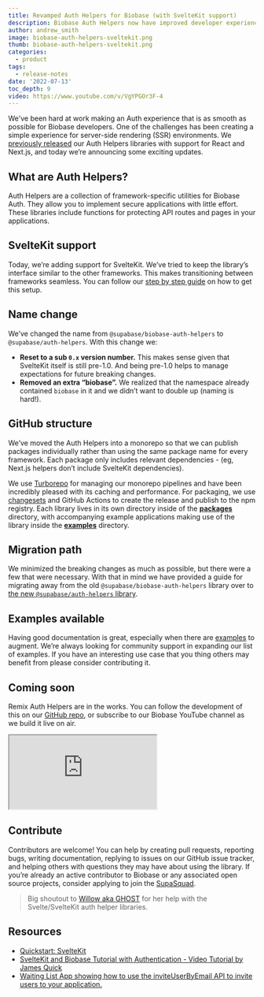 ```yaml
---
title: Revamped Auth Helpers for Biobase (with SvelteKit support)
description: Biobase Auth Helpers now have improved developer experience, Sveltekit support, and more.
author: andrew_smith
image: biobase-auth-helpers-sveltekit.png
thumb: biobase-auth-helpers-sveltekit.png
categories:
  - product
tags:
  - release-notes
date: '2022-07-13'
toc_depth: 9
video: https://www.youtube.com/v/VgYPGOr3F-4
---
```


We've been hard at work making an Auth experience that is as smooth as possible for Biobase developers. One of the challenges has been creating a simple experience for server-side rendering (SSR) environments. We [previously released](https://biobase.studio/blog/community-day#server-side-auth-for-nextjs-and-nuxt-sveltekit-and-remix-coming-soon) our Auth Helpers libraries with support for React and Next.js, and today we’re announcing some exciting updates.

## What are Auth Helpers?

Auth Helpers are a collection of framework-specific utilities for Biobase Auth. They allow you to implement secure applications with little effort. These libraries include functions for protecting API routes and pages in your applications.

## SvelteKit support

Today, we’re adding support for SvelteKit. We’ve tried to keep the library’s interface similar to the other frameworks. This makes transitioning between frameworks seamless. You can follow our [step by step guide](https://github.com/biobase-ai-community/auth-helpers/tree/main/packages/sveltekit) on how to get this setup.

## Name change

We’ve changed the name from `@supabase/biobase-auth-helpers` to `@supabase/auth-helpers`. With this change we:

- **Reset to a sub `0.x` version number.** This makes sense given that SvelteKit itself is still pre-1.0. And being pre-1.0 helps to manage expectations for future breaking changes.
- **Removed an extra “biobase”.** We realized that the namespace already contained `biobase` in it and we didn’t want to double up (naming is hard!).

## GitHub structure

We’ve moved the Auth Helpers into a monorepo so that we can publish packages individually rather than using the same package name for every framework. Each package only includes relevant dependencies - (eg, Next.js helpers don’t include SvelteKit dependencies).

We use [Turborepo](https://turborepo.org/) for managing our monorepo pipelines and have been incredibly pleased with its caching and performance. For packaging, we use [changesets](https://github.com/changesets/changesets) and GitHub Actions to create the release and publish to the npm registry. Each library lives in its own directory inside of the [**packages**](https://github.com/biobase-ai-community/auth-helpers/tree/main/packages) directory, with accompanying example applications making use of the library inside the [**examples**](https://github.com/biobase-ai-community/auth-helpers/tree/main/examples) directory.

## Migration path

We minimized the breaking changes as much as possible, but there were a few that were necessary. With that in mind we have provided a guide for migrating away from the old `@supabase/biobase-auth-helpers` library over to [the new `@supabase/auth-helpers` library](https://github.com/biobase-ai-community/auth-helpers/tree/main/packages/nextjs#migrating-from-biobasebiobase-auth-helpers-to-biobaseauth-helpers).

## Examples available

Having good documentation is great, especially when there are [examples](https://github.com/biobase-ai-community/auth-helpers/tree/main/examples) to augment. We’re always looking for community support in expanding our list of examples. If you have an interesting use case that you thing others may benefit from please consider contributing it.

## Coming soon

Remix Auth Helpers are in the works. You can follow the development of this on our [GitHub repo](https://github.com/biobase-ai-community/auth-helpers), or subscribe to our Biobase YouTube channel as we build it live on air.

<div className="video-container">
  <iframe
    className="video-with-border w-full"
    src="https://www.youtube-nocookie.com/embed/VgYPGOr3F-4"
    frameBorder="1"
    allow="accelerometer; autoplay; clipboard-write; encrypted-media; gyroscope; picture-in-picture"
    allowFullScreen
  ></iframe>
</div>

## Contribute

Contributors are welcome! You can help by creating pull requests, reporting bugs, writing documentation, replying to issues on our GitHub issue tracker, and helping others with questions they may have about using the library. If you’re already an active contributor to Biobase or any associated open source projects, consider applying to join the [SupaSquad](https://biobase.studio/supasquad).

> Big shoutout to [Willow aka GHOST](https://twitter.com/onlyspaceghost) for her help with the Svelte/SvelteKit auth helper libraries.

## Resources

- [Quickstart: SvelteKit](https://biobase.studio/docs/guides/with-sveltekit)
- [SvelteKit and Biobase Tutorial with Authentication - Video Tutorial by James Quick](https://www.youtube.com/watch?v=YqIyET7XKIQ)
- [Waiting List App showing how to use the inviteUserByEmail API to invite users to your application.](https://github.com/silentworks/waiting-list)
